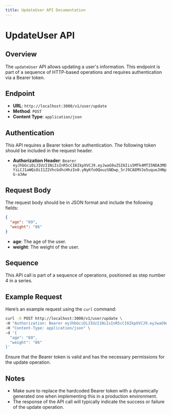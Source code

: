```yaml
---
title: UpdateUser API Documentation
---
```


# UpdateUser API

## Overview

The `updateUser` API allows updating a user's information. This endpoint is part of a sequence of HTTP-based operations and requires authentication via a Bearer token.

## Endpoint

- **URL**: `http://localhost:3000/v1/user/update`
- **Method**: `POST`
- **Content Type**: `application/json`

## Authentication

This API requires a Bearer token for authentication. The following token should be included in the request header.

- **Authorization Header**: `Bearer eyJhbGciOiJIUzI1NiIsInR5cCI6IkpXVCJ9.eyJwaG9uZSI6Iis5MTk4MTI5NDA3MDYiLCJ1aWQiOiI1Z2VhcGdhcHhzIn0.yNyKfoOQouzSNDwp_5rJ9CAEMVJo5uqueJHNpG-a3Aw`

## Request Body

The request body should be in JSON format and include the following fields:

```json
{
  "age": "69",
  "weight": "86"
}
```

- **age**: The age of the user.
- **weight**: The weight of the user.

## Sequence

This API call is part of a sequence of operations, positioned as step number 4 in a series.

## Example Request

Here’s an example request using the `curl` command:

```bash
curl -X POST http://localhost:3000/v1/user/update \
-H "Authorization: Bearer eyJhbGciOiJIUzI1NiIsInR5cCI6IkpXVCJ9.eyJwaG9uZSI6Iis5MTk4MTI5NDA3MDYiLCJ1aWQiOiI1Z2VhcGdhcHhzIn0.yNyKfoOQouzSNDwp_5rJ9CAEMVJo5uqueJHNpG-a3Aw" \
-H "Content-Type: application/json" \
-d '{
  "age": "69",
  "weight": "86"
}'
```

Ensure that the Bearer token is valid and has the necessary permissions for the update operation.

## Notes

- Make sure to replace the hardcoded Bearer token with a dynamically generated one when implementing this in a production environment.
- The response of the API call will typically indicate the success or failure of the update operation.